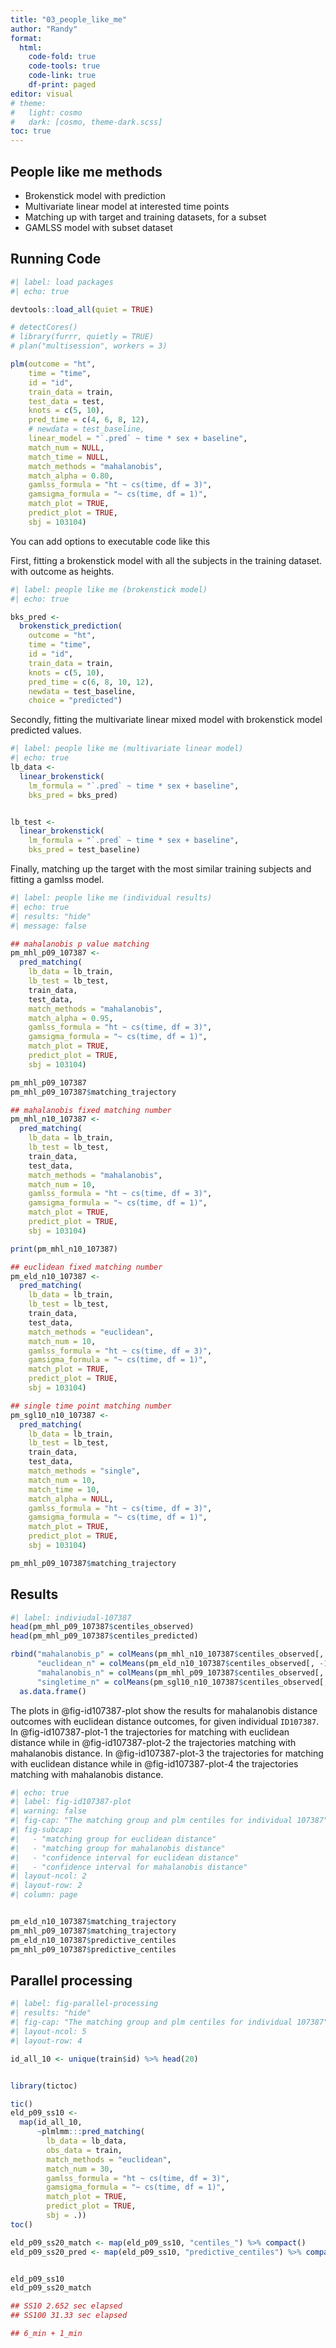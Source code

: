 ```yaml
---
title: "03_people_like_me"
author: "Randy"
format: 
  html: 
    code-fold: true
    code-tools: true
    code-link: true
    df-print: paged
editor: visual
# theme:
#   light: cosmo
#   dark: [cosmo, theme-dark.scss]
toc: true
---
```


## People like me methods

-   Brokenstick model with prediction
-   Multivariate linear model at interested time points
-   Matching up with target and training datasets, for a subset
-   GAMLSS model with subset dataset

## Running Code

```r
#| label: load packages
#| echo: true

devtools::load_all(quiet = TRUE)

# detectCores()
# library(furrr, quietly = TRUE)
# plan("multisession", workers = 3)

plm(outcome = "ht",
    time = "time",
    id = "id",
    train_data = train,
    test_data = test,
    knots = c(5, 10),
    pred_time = c(4, 6, 8, 12),
    # newdata = test_baseline,
    linear_model = "`.pred` ~ time * sex + baseline",
    match_num = NULL,
    match_time = NULL,
    match_methods = "mahalanobis",
    match_alpha = 0.80,
    gamlss_formula = "ht ~ cs(time, df = 3)",
    gamsigma_formula = "~ cs(time, df = 1)",
    match_plot = TRUE,
    predict_plot = TRUE,
    sbj = 103104)

```

You can add options to executable code like this

First, fitting a brokenstick model with all the subjects in the training dataset. with outcome as heights.

```r
#| label: people like me (brokenstick model)
#| echo: true

bks_pred <- 
  brokenstick_prediction(
    outcome = "ht",
    time = "time",
    id = "id",
    train_data = train,
    knots = c(5, 10),
    pred_time = c(6, 8, 10, 12),
    newdata = test_baseline,
    choice = "predicted")


```

Secondly, fitting the multivariate linear mixed model with brokenstick model predicted values.

```r
#| label: people like me (multivariate linear model)
#| echo: true
lb_data <- 
  linear_brokenstick(
    lm_formula = "`.pred` ~ time * sex + baseline",
    bks_pred = bks_pred)


lb_test <- 
  linear_brokenstick(
    lm_formula = "`.pred` ~ time * sex + baseline",
    bks_pred = test_baseline)
```

Finally, matching up the target with the most similar training subjects and fitting a gamlss model.

```r
#| label: people like me (individual results)
#| echo: true
#| results: "hide"
#| message: false

## mahalanobis p value matching
pm_mhl_p09_107387 <-
  pred_matching(
    lb_data = lb_train,
    lb_test = lb_test,
    train_data,
    test_data,
    match_methods = "mahalanobis",
    match_alpha = 0.95,
    gamlss_formula = "ht ~ cs(time, df = 3)",
    gamsigma_formula = "~ cs(time, df = 1)",
    match_plot = TRUE,
    predict_plot = TRUE,
    sbj = 103104)

pm_mhl_p09_107387
pm_mhl_p09_107387$matching_trajectory

```

```r
## mahalanobis fixed matching number
pm_mhl_n10_107387 <- 
  pred_matching(
    lb_data = lb_train,
    lb_test = lb_test,
    train_data,
    test_data,
    match_methods = "mahalanobis",
    match_num = 10,
    gamlss_formula = "ht ~ cs(time, df = 3)",
    gamsigma_formula = "~ cs(time, df = 1)",
    match_plot = TRUE,
    predict_plot = TRUE,
    sbj = 103104)

print(pm_mhl_n10_107387)
```

```r
## euclidean fixed matching number
pm_eld_n10_107387 <- 
  pred_matching(
    lb_data = lb_train,
    lb_test = lb_test,
    train_data,
    test_data,
    match_methods = "euclidean",
    match_num = 10,
    gamlss_formula = "ht ~ cs(time, df = 3)",
    gamsigma_formula = "~ cs(time, df = 1)",
    match_plot = TRUE,
    predict_plot = TRUE,
    sbj = 103104)

## single time point matching number
pm_sgl10_n10_107387 <-
  pred_matching(
    lb_data = lb_train,
    lb_test = lb_test,
    train_data,
    test_data,
    match_methods = "single",
    match_num = 10,
    match_time = 10,
    match_alpha = NULL,
    gamlss_formula = "ht ~ cs(time, df = 3)",
    gamsigma_formula = "~ cs(time, df = 1)",
    match_plot = TRUE,
    predict_plot = TRUE,
    sbj = 103104)

pm_mhl_p09_107387$matching_trajectory
```

## Results

```r
#| label: indiviudal-107387
head(pm_mhl_p09_107387$centiles_observed)
head(pm_mhl_p09_107387$centiles_predicted)

rbind("mahalanobis_p" = colMeans(pm_mhl_n10_107387$centiles_observed[, -1: -9]) %>% round(2),
      "euclidean_n" = colMeans(pm_eld_n10_107387$centiles_observed[, -1: -9]) %>% round(2),
      "mahalanobis_n" = colMeans(pm_mhl_p09_107387$centiles_observed[, -1: -9]) %>% round(2),
      "singletime_n" = colMeans(pm_sgl10_n10_107387$centiles_observed[, -1: -9]) %>% round(2)) %>%
  as.data.frame()
```

The plots in @fig-id107387-plot show the results for mahalanobis distance outcomes with euclidean distance outcomes, for given individual `ID107387`. In @fig-id107387-plot-1 the trajectories for matching with euclidean distance while in @fig-id107387-plot-2 the trajectories matching with mahalanobis distance. In @fig-id107387-plot-3 the trajectories for matching with euclidean distance while in @fig-id107387-plot-4 the trajectories matching with mahalanobis distance.

```r
#| echo: true
#| label: fig-id107387-plot
#| warning: false
#| fig-cap: "The matching group and plm centiles for individual 107387"
#| fig-subcap:
#|   - "matching group for euclidean distance"
#|   - "matching group for mahalanobis distance"
#|   - "confidence interval for euclidean distance"
#|   - "confidence interval for mahalanobis distance"
#| layout-ncol: 2
#| layout-row: 2
#| column: page


pm_eld_n10_107387$matching_trajectory
pm_mhl_p09_107387$matching_trajectory
pm_eld_n10_107387$predictive_centiles
pm_mhl_p09_107387$predictive_centiles
```

## Parallel processing

```r
#| label: fig-parallel-processing 
#| results: "hide"
#| fig-cap: "The matching group and plm centiles for individual 107387"
#| layout-ncol: 5
#| layout-row: 4

id_all_10 <- unique(train$id) %>% head(20)


library(tictoc)

tic()
eld_p09_ss10 <- 
  map(id_all_10, 
      ~plmlmm:::pred_matching(
        lb_data = lb_data,
        obs_data = train,
        match_methods = "euclidean",
        match_num = 30,
        gamlss_formula = "ht ~ cs(time, df = 3)",
        gamsigma_formula = "~ cs(time, df = 1)",
        match_plot = TRUE,
        predict_plot = TRUE,
        sbj = .))
toc()

eld_p09_ss20_match <- map(eld_p09_ss10, "centiles_") %>% compact()
eld_p09_ss20_pred <- map(eld_p09_ss10, "predictive_centiles") %>% compact()


eld_p09_ss10
eld_p09_ss20_match

## SS10 2.652 sec elapsed
## SS100 31.33 sec elapsed 

## 6_min + 1_min
```
